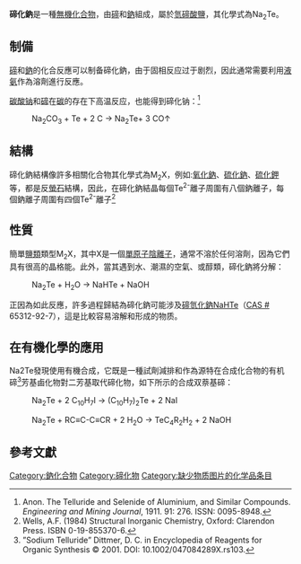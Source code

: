 {{chembox
| verifiedrevid = 391074192
|   Name = |   ImageFile = Na2Te.png
<!-- | ImageSize = 200px -->
|   ImageName = 碲化鈉
|   OtherNames = 碲化二钠
| Section1 = {{Chembox Identifiers
| CASNo = 12034-41-2
| CASNo_Ref = {{cascite|correct|??}}
|  PubChem  =  82837
|  EINECS  =  234-806-0
|  InChI  =  1S/2Na.Te
|  SMILES  =  [Na][Te][Na]
}}
| Section2 = {{Chembox Properties
|   Formula = Na<sub>2</sub>Te
|   MolarMass = 173.58
|   Appearance = 白色粉末，有[[吸濕性|吸濕性]]
|   Density = 2.90 g/cm<sup>3</sup>（固體）
|   Solubility = 易溶
|   MeltingPt = 953°C
|   BoilingPt = 
  }}
| Section7 = {{Chembox Hazards
|   EUClass = 未列明
|   NFPA-H = 2
|   NFPA-R = 1
|   NFPA-F = 0
  }}
| Section8 = {{Chembox Related
|   OtherCations = [[碲化鋰|碲化鋰]]、[[碲化鉀|碲化鉀]]、[[碲化銣|碲化銣]]、[[碲化銫|碲化銫]]
|   OtherAnions = [[氧化鈉|氧化鈉]]<br />[[硫化鈉|硫化鈉]]<br />[[硒化鈉|硒化鈉]]<br />[[釙化鈉|釙化鈉]]
 }}
}}
'''碲化鈉'''是一種[[無機化合物|無機化合物]]，由[[碲|碲]]和[[鈉|鈉]]組成，屬於[[碲化氫|氫碲酸]][[鹽|鹽]]，其化學式為Na<sub>2</sub>Te。

== 制備 ==
[[碲|碲]]和[[鈉|鈉]]的化合反應可以制备碲化鈉，由于固相反应过于剧烈，因此通常需要利用[[液氨|液氨]]作為溶劑進行反應。

[[碳酸钠|碳酸钠]]和[[碲|碲]]在[[碳|碳]]的存在下高温反应，也能得到碲化钠：<ref>Anon. The Telluride and Selenide of Aluminium, and Similar Compounds. ''Engineering and Mining Journal'', 1911. 91: 276. ISSN: 0095-8948.</ref>
: Na<sub>2</sub>CO<sub>3</sub> + Te + 2 C → Na<sub>2</sub>Te+ 3 CO↑

== 結構 ==
碲化鈉結構像許多相關化合物其化學式為M<sub>2</sub>X，例如:[[氧化鈉|氧化鈉]]、[[硫化鈉|硫化鈉]]、[[硫化鉀|硫化鉀]]等，都是反[[螢石|螢石]]結構，因此，在碲化鈉結晶每個Te<sup>2-</sup>離子周圍有八個鈉離子，每個鈉離子周圍有四個Te<sup>2-</sup>離子<ref>Wells, A.F. (1984) Structural Inorganic Chemistry, Oxford: Clarendon Press. ISBN 0-19-855370-6.</ref>

== 性質 ==
簡單[[鹽類|鹽類]]類型M<sub>2</sub>X，其中X是一個[[單原子|單原子]][[陰離子|陰離子]]，通常不溶於任何溶劑，因為它們具有很高的晶格能。此外，當其遇到水、潮濕的空氣、或醇類，碲化鈉將分解：

:Na<sub>2</sub>Te + H<sub>2</sub>O → NaHTe + NaOH

正因為如此反應，許多過程歸結為碲化鈉可能涉及[[碲氫化鈉|碲氫化鈉]]NaHTe（[[CAS号|CAS #]] 65312-92-7），這是比較容易溶解和形成的物质。

== 在有機化學的應用 ==
Na2Te發現使用有機合成，它既是一種試劑減排和作為源特在合成化合物的有机碲<ref name=ditt>”Sodium Telluride” Dittmer, D. C. in Encyclopedia of Reagents for Organic Synthesis © 2001.  DOI: 10.1002/047084289X.rs103.</ref>芳基鹵化物對二芳基取代碲化物，如下所示的合成双萘基碲：

:Na<sub>2</sub>Te  +  2 C<sub>10</sub>H<sub>7</sub>I  →  (C<sub>10</sub>H<sub>7</sub>)<sub>2</sub>Te  +  2  NaI

:Na<sub>2</sub>Te  +  RC≡C-C≡CR  +  2 H<sub>2</sub>O  →  TeC<sub>4</sub>R<sub>2</sub>H<sub>2</sub>  +  2  NaOH

== 參考文獻 ==
{{reflist}}

{{鈉化合物}}
{{碲化物}}

[[Category:鈉化合物|Category:鈉化合物]]
[[Category:碲化物|Category:碲化物]]
[[Category:缺少物质图片的化学品条目|Category:缺少物质图片的化学品条目]]